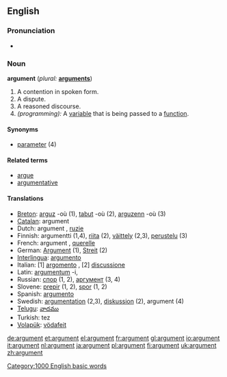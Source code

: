 ==English==

===Pronunciation===
*{{audio|en-us-argument.ogg|Audio (US)}}

===Noun===
'''argument'''  (''plural:'' '''[[arguments]]''')
# A contention in spoken form.
# A dispute.
# A reasoned discourse.
# ''(programming):'' A [[variable]] that is being passed to a [[function]].

====Synonyms====
*[[parameter]] (4)

====Related terms====
*[[argue]]
*[[argumentative]]

====Translations====
*[[Breton]]: [[arguz]] {{m}} -où (1), [[tabut]] {{m}} -où (2), [[arguzenn]] {{f}} -où (3)
*[[Catalan]]: argument {{m}}
*Dutch: argument {{n}}, [[ruzie]] {{f}}
*Finnish: argumentti (1,4), [[riita]] (2), [[väittely]] (2,3), [[perustelu]] (3)
*French: argument {{m}}, [[querelle]] {{f}}
*German: [[Argument]] (1), [[Streit]] {{m}} (2)
*[[Interlingua]]: [[argumento]]
*Italian: [1] [[argomento]] {{m}}, [2] [[discussione]] {{f}}
*Latin: [[argumentum]] -i, {{n}}
*Russian: [[спор]] {{m}} (1, 2), [[аргумент]] {{m}} (3, 4)
*Slovene: [[prepir]] {{m}} (1, 2), [[spor]] {{m}} (1, 2)
*Spanish: [[argumento]] {{m}}
*Swedish: [[argumentation]] (2,3), [[diskussion]] (2), argument (4)
*[[Telugu]]: [[వాదము]]
*Turkish: tez
*[[Volapük]]: [[vödafeit]]

[[Category:1000 English basic words]]

[[de:argument]]
[[et:argument]]
[[el:argument]]
[[fr:argument]]
[[gl:argument]]
[[io:argument]]
[[it:argument]]
[[nl:argument]]
[[ja:argument]]
[[pl:argument]]
[[fi:argument]]
[[uk:argument]]
[[zh:argument]]